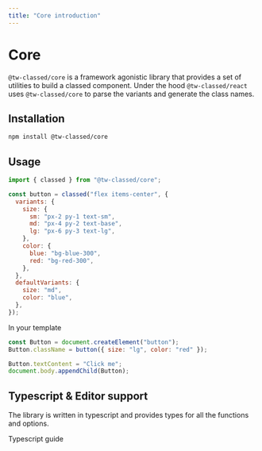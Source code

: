 ```yaml
---
title: "Core introduction"
---
```



# Core

`@tw-classed/core` is a framework agonistic library that provides a set of utilities to build a classed component.
Under the hood `@tw-classed/react` uses `@tw-classed/core` to parse the variants and generate the class names.

## Installation

```bash
npm install @tw-classed/core
```

## Usage

```js
import { classed } from "@tw-classed/core";

const button = classed("flex items-center", {
  variants: {
    size: {
      sm: "px-2 py-1 text-sm",
      md: "px-4 py-2 text-base",
      lg: "px-6 py-3 text-lg",
    },
    color: {
      blue: "bg-blue-300",
      red: "bg-red-300",
    },
  },
  defaultVariants: {
    size: "md",
    color: "blue",
  },
});
```

In your template

```js
const Button = document.createElement("button");
Button.className = button({ size: "lg", color: "red" });

Button.textContent = "Click me";
document.body.appendChild(Button);
```

## Typescript & Editor support

The library is written in typescript and provides types for all the functions and options.

<Link href="/docs/typescript">
  <a className="flex w-max rounded-lg font-medium px-2 py-1 text-radix-blue11 blue-cta-int blue-border-int border-2 mt-4">
    Typescript guide
  </a>
</Link>
